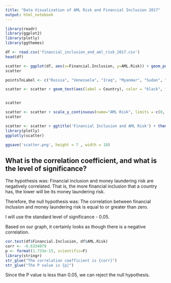 ```yaml
---
title: "Data Visualization of AML Risk and Financial Inclusion 2017"
output: html_notebook
---
```

 

```r
library(readr)
library(ggplot2)
library(plotly)
library(ggthemes)
```




```r
df <- read.csv('financial_inclusion_and_aml_risk_2017.csv')
head(df)
```
 



```r
scatter <- ggplot(df, aes(x=Financial.Inclusion, y=AML.Risk)) + geom_point(color ='blue') + geom_smooth(aes(group=1), method = 'lm', formula = y ~ log(x), se=FALSE, color='red')
scatter


```


```r

pointsToLabel <- c("Russia", "Venezuela", "Iraq", "Myanmar", "Sudan", "Afghanistan", "Iran", "Argentina", "Brazil", "India", "Burkina Faso", "China", "South Africa", "Spain", "Botswana", "Rwanda", "Bolivia", "United States", "Honduras", "Cambodia", "Azerbaijan", "Japan", "New Zealand", "Singapore")

scatter <- scatter + geom_text(aes(label = Country), color = "black", fontface='bold', data=subset(df, Country %in% pointsToLabel), check_overlap = TRUE) + scale_x_continuous(name="Financial Inclusion", limits = c(0, 105))


scatter

```

```r
scatter <- scatter + scale_y_continuous(name="AML Risk", limits = c(0, 10))
scatter
```

```r
scatter <- scatter + ggtitle('Financial Inclusion and AML Risk') + theme_economist()
library(plotly)
ggplotly(scatter)
```
```r
ggsave('scatter.png', height = 7 , width = 10)
```


## What is the correlation coefficient, and what is the level of significance?

The hypothesis was:
Financial inclusion and money laundering risk are negatively correlated. That is, the more financial inclusion that a country has, the lower will be its money laundering risk.

Therefore, the null hypothesis was:
The correlation between financial inclusion and money laundering risk is equal to or greater than zero.

I will use the standard level of significance - 0.05.

Based on our graph, it certainly looks as though there is a negative correlation.

```r
cor.test(df$Financial.Inclusion, df$AML.Risk)
corr <- -0.6334079 
p <- format(1.733e-15, scientific=F)
library(stringr)
str_glue("The correlation coefficient is {corr}")
str_glue("The P value is {p}")

```

Since the P value is less than 0.05, we can reject the null hypothesis.